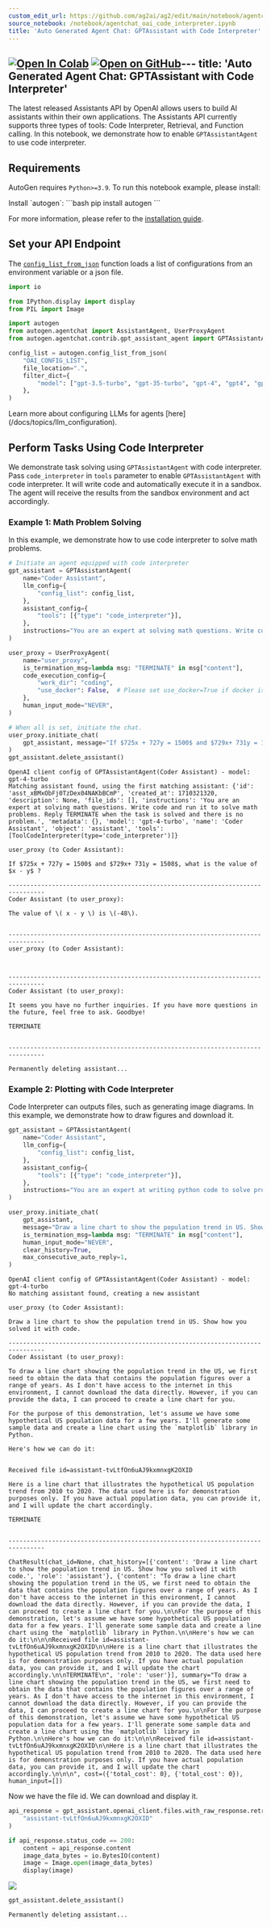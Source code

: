 ```yaml
---
custom_edit_url: https://github.com/ag2ai/ag2/edit/main/notebook/agentchat_oai_code_interpreter.ipynb
source_notebook: /notebook/agentchat_oai_code_interpreter.ipynb
title: 'Auto Generated Agent Chat: GPTAssistant with Code Interpreter'
---
```


<a href="https://colab.research.google.com/github/ag2ai/ag2/blob/main/notebook/agentchat_oai_code_interpreter.ipynb" class="colab-badge" target="_blank"><img noZoom src="https://colab.research.google.com/assets/colab-badge.svg" alt="Open In Colab" /></a>
<a href="https://github.com/ag2ai/ag2/blob/main/notebook/agentchat_oai_code_interpreter.ipynb" class="github-badge" target="_blank"><img noZoom src="https://img.shields.io/badge/Open%20on%20GitHub-grey?logo=github" alt="Open on GitHub" /></a>---
title: 'Auto Generated Agent Chat: GPTAssistant with Code Interpreter'
---




The latest released Assistants API by OpenAI allows users to build AI
assistants within their own applications. The Assistants API currently
supports three types of tools: Code Interpreter, Retrieval, and Function
calling. In this notebook, we demonstrate how to enable
`GPTAssistantAgent` to use code interpreter.

## Requirements

AutoGen requires `Python>=3.9`. To run this notebook example, please
install:


<div class="info Requirements">
<Info>
Install `autogen`:
```bash
pip install autogen
```

For more information, please refer to the [installation guide](/docs/installation/Installation).
</Info>
</div>


## Set your API Endpoint

The
[`config_list_from_json`](https://docs.ag2.ai/docs/reference/oai/openai_utils#config-list-from-json)
function loads a list of configurations from an environment variable or
a json file.

```python
import io

from IPython.display import display
from PIL import Image

import autogen
from autogen.agentchat import AssistantAgent, UserProxyAgent
from autogen.agentchat.contrib.gpt_assistant_agent import GPTAssistantAgent

config_list = autogen.config_list_from_json(
    "OAI_CONFIG_LIST",
    file_location=".",
    filter_dict={
        "model": ["gpt-3.5-turbo", "gpt-35-turbo", "gpt-4", "gpt4", "gpt-4-32k", "gpt-4-turbo"],
    },
)
```


<div class="tip">
<Tip>
Learn more about configuring LLMs for agents [here](/docs/topics/llm_configuration).
</Tip>
</div>


## Perform Tasks Using Code Interpreter

We demonstrate task solving using `GPTAssistantAgent` with code
interpreter. Pass `code_interpreter` in `tools` parameter to enable
`GPTAssistantAgent` with code interpreter. It will write code and
automatically execute it in a sandbox. The agent will receive the
results from the sandbox environment and act accordingly.

### Example 1: Math Problem Solving

In this example, we demonstrate how to use code interpreter to solve
math problems.

```python
# Initiate an agent equipped with code interpreter
gpt_assistant = GPTAssistantAgent(
    name="Coder Assistant",
    llm_config={
        "config_list": config_list,
    },
    assistant_config={
        "tools": [{"type": "code_interpreter"}],
    },
    instructions="You are an expert at solving math questions. Write code and run it to solve math problems. Reply TERMINATE when the task is solved and there is no problem.",
)

user_proxy = UserProxyAgent(
    name="user_proxy",
    is_termination_msg=lambda msg: "TERMINATE" in msg["content"],
    code_execution_config={
        "work_dir": "coding",
        "use_docker": False,  # Please set use_docker=True if docker is available to run the generated code. Using docker is safer than running the generated code directly.
    },
    human_input_mode="NEVER",
)

# When all is set, initiate the chat.
user_proxy.initiate_chat(
    gpt_assistant, message="If $725x + 727y = 1500$ and $729x+ 731y = 1508$, what is the value of $x - y$ ?"
)
gpt_assistant.delete_assistant()
```

``` text
OpenAI client config of GPTAssistantAgent(Coder Assistant) - model: gpt-4-turbo
Matching assistant found, using the first matching assistant: {'id': 'asst_xBMxObFj0TzDex04NAKbBCmP', 'created_at': 1710321320, 'description': None, 'file_ids': [], 'instructions': 'You are an expert at solving math questions. Write code and run it to solve math problems. Reply TERMINATE when the task is solved and there is no problem.', 'metadata': {}, 'model': 'gpt-4-turbo', 'name': 'Coder Assistant', 'object': 'assistant', 'tools': [ToolCodeInterpreter(type='code_interpreter')]}
```

``` text
user_proxy (to Coder Assistant):

If $725x + 727y = 1500$ and $729x+ 731y = 1508$, what is the value of $x - y$ ?

--------------------------------------------------------------------------------
Coder Assistant (to user_proxy):

The value of \( x - y \) is \(-48\).


--------------------------------------------------------------------------------
user_proxy (to Coder Assistant):



--------------------------------------------------------------------------------
Coder Assistant (to user_proxy):

It seems you have no further inquiries. If you have more questions in the future, feel free to ask. Goodbye!

TERMINATE


--------------------------------------------------------------------------------
```

``` text
Permanently deleting assistant...
```

### Example 2: Plotting with Code Interpreter

Code Interpreter can outputs files, such as generating image diagrams.
In this example, we demonstrate how to draw figures and download it.

```python
gpt_assistant = GPTAssistantAgent(
    name="Coder Assistant",
    llm_config={
        "config_list": config_list,
    },
    assistant_config={
        "tools": [{"type": "code_interpreter"}],
    },
    instructions="You are an expert at writing python code to solve problems. Reply TERMINATE when the task is solved and there is no problem.",
)

user_proxy.initiate_chat(
    gpt_assistant,
    message="Draw a line chart to show the population trend in US. Show how you solved it with code.",
    is_termination_msg=lambda msg: "TERMINATE" in msg["content"],
    human_input_mode="NEVER",
    clear_history=True,
    max_consecutive_auto_reply=1,
)
```

``` text
OpenAI client config of GPTAssistantAgent(Coder Assistant) - model: gpt-4-turbo
No matching assistant found, creating a new assistant
```

``` text
user_proxy (to Coder Assistant):

Draw a line chart to show the population trend in US. Show how you solved it with code.

--------------------------------------------------------------------------------
Coder Assistant (to user_proxy):

To draw a line chart showing the population trend in the US, we first need to obtain the data that contains the population figures over a range of years. As I don't have access to the internet in this environment, I cannot download the data directly. However, if you can provide the data, I can proceed to create a line chart for you.

For the purpose of this demonstration, let's assume we have some hypothetical US population data for a few years. I'll generate some sample data and create a line chart using the `matplotlib` library in Python.

Here's how we can do it:


Received file id=assistant-tvLtfOn6uAJ9kxmnxgK2OXID

Here is a line chart that illustrates the hypothetical US population trend from 2010 to 2020. The data used here is for demonstration purposes only. If you have actual population data, you can provide it, and I will update the chart accordingly.

TERMINATE


--------------------------------------------------------------------------------
```

``` text
ChatResult(chat_id=None, chat_history=[{'content': 'Draw a line chart to show the population trend in US. Show how you solved it with code.', 'role': 'assistant'}, {'content': "To draw a line chart showing the population trend in the US, we first need to obtain the data that contains the population figures over a range of years. As I don't have access to the internet in this environment, I cannot download the data directly. However, if you can provide the data, I can proceed to create a line chart for you.\n\nFor the purpose of this demonstration, let's assume we have some hypothetical US population data for a few years. I'll generate some sample data and create a line chart using the `matplotlib` library in Python.\n\nHere's how we can do it:\n\n\nReceived file id=assistant-tvLtfOn6uAJ9kxmnxgK2OXID\n\nHere is a line chart that illustrates the hypothetical US population trend from 2010 to 2020. The data used here is for demonstration purposes only. If you have actual population data, you can provide it, and I will update the chart accordingly.\n\nTERMINATE\n", 'role': 'user'}], summary="To draw a line chart showing the population trend in the US, we first need to obtain the data that contains the population figures over a range of years. As I don't have access to the internet in this environment, I cannot download the data directly. However, if you can provide the data, I can proceed to create a line chart for you.\n\nFor the purpose of this demonstration, let's assume we have some hypothetical US population data for a few years. I'll generate some sample data and create a line chart using the `matplotlib` library in Python.\n\nHere's how we can do it:\n\n\nReceived file id=assistant-tvLtfOn6uAJ9kxmnxgK2OXID\n\nHere is a line chart that illustrates the hypothetical US population trend from 2010 to 2020. The data used here is for demonstration purposes only. If you have actual population data, you can provide it, and I will update the chart accordingly.\n\n\n", cost=({'total_cost': 0}, {'total_cost': 0}), human_input=[])
```

Now we have the file id. We can download and display it.

```python
api_response = gpt_assistant.openai_client.files.with_raw_response.retrieve_content(
    "assistant-tvLtfOn6uAJ9kxmnxgK2OXID"
)

if api_response.status_code == 200:
    content = api_response.content
    image_data_bytes = io.BytesIO(content)
    image = Image.open(image_data_bytes)
    display(image)
```

![](agentchat_oai_code_interpreter_files/figure-markdown_strict/cell-5-output-1.png)

```python
gpt_assistant.delete_assistant()
```

``` text
Permanently deleting assistant...
```
